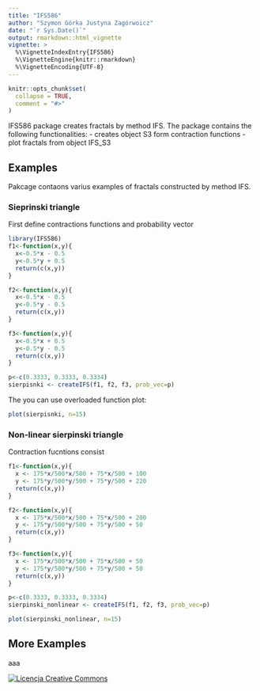 ```yaml
---
title: "IFS586"
author: "Szymon Górka Justyna Zagórwoicz"
date: "`r Sys.Date()`"
output: rmarkdown::html_vignette
vignette: >
  %\VignetteIndexEntry{IFS586}
  %\VignetteEngine{knitr::rmarkdown}
  %\VignetteEncoding{UTF-8}
---
```


```r
knitr::opts_chunk$set(
  collapse = TRUE,
  comment = "#>"
)
```

IFS586 package creates fractals by method IFS. The package contains the following functionalities: 
- creates object S3 form contraction functions
- plot fractals from object IFS_S3

## Examples

Pakcage contaons varius examples of fractals constructed by method IFS. 
 
### Sieprinski triangle
First define contractions functions and probability vector
```r
library(IFS586)
f1<-function(x,y){
  x<-0.5*x - 0.5
  y<-0.5*y + 0.5
  return(c(x,y))
}

f2<-function(x,y){
  x<-0.5*x - 0.5
  y<-0.5*y - 0.5
  return(c(x,y))
}

f3<-function(x,y){
  x<-0.5*x + 0.5
  y<-0.5*y - 0.5
  return(c(x,y))
}

p<-c(0.3333, 0.3333, 0.3334)
sierpisnki <- createIFS(f1, f2, f3, prob_vec=p)
```
The you can use overloaded function plot:
```r
plot(sierpisnki, n=15)

```

### Non-linear sierpinski triangle
Contraction fucntions consist 
```r
f1<-function(x,y){
  x <- 175*x/500*x/500 + 75*x/500 + 100
  y <- 175*y/500*y/500 + 75*y/500 + 220
  return(c(x,y))
}

f2<-function(x,y){
  x <- 175*x/500*x/500 + 75*x/500 + 200
  y <- 175*y/500*y/500 + 75*y/500 + 50
  return(c(x,y))
}

f3<-function(x,y){
  x <- 175*x/500*x/500 + 75*x/500 + 50
  y <- 175*y/500*y/500 + 75*y/500 + 50
  return(c(x,y))
}

p<-c(0.3333, 0.3333, 0.3334)
sierpinski_nonlinear <- createIFS(f1, f2, f3, prob_vec=p)
```

```r
plot(sierpinski_nonlinear, n=15)
```

## More Examples
aaa

<a rel="license" href="http://creativecommons.org/licenses/by/4.0/"><img alt="Licencja Creative Commons" style="border-width:0" src="https://i.creativecommons.org/l/by/4.0/88x31.png" /></a>
